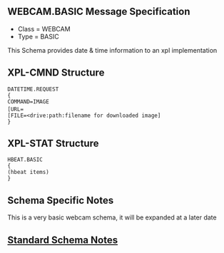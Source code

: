 == WEBCAM.BASIC Message Specification ==

*Class = WEBCAM
*Type  = BASIC

This Schema provides date & time information to an xpl implementation

== XPL-CMND Structure ==

 DATETIME.REQUEST
 {
 COMMAND=IMAGE
 [URL=<url etc of image>
 [FILE=<drive:path:filename for downloaded image]
 }

== XPL-STAT Structure ==

 HBEAT.BASIC
 {
 (hbeat items)
 }

== Schema Specific Notes ==

This is a very basic webcam schema, it will be expanded at a later date

== [[Standard Schema Notes]] ==